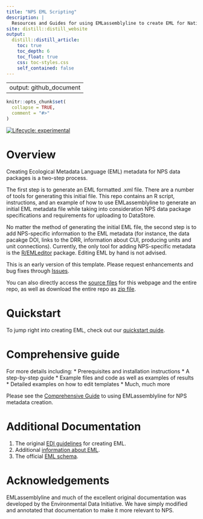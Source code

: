 ```yaml
---
title: "NPS EML Scripting"
description: |
  Resources and Guides for using EMLassemblyline to create EML for National Park Service data packages
site: distill::distill_website
output:
  distill::distill_article:
    toc: true
    toc_depth: 6
    toc_float: true
    css: toc-styles.css
    self_contained: false
---
```


---
output: github_document
---

<!-- README.md is generated from README.Rmd. Please edit that file -->

```r
knitr::opts_chunk$set(
  collapse = TRUE,
  comment = "#>"
)
```
<!-- badges: start -->
[![Lifecycle: experimental](https://img.shields.io/badge/lifecycle-experimental-orange.svg)](https://www.tidyverse.org/lifecycle/#experimental)
<!-- badges: end -->

# Overview

Creating Ecological Metadata Language (EML) metadata for NPS data packages is a two-step process.

The first step is to generate an EML formatted .xml file. There are a number of tools for generating this initial file. This repo contains an R script, instructions, and an example of how to use EMLassemblyline to generate an initial EML metadata file while taking into consideration NPS data package specifications and requirements for uploading to DataStore.

No matter the method of generating the initial EML file, the second step is to add NPS-specific information to the EML metadata (for instance, the data pacakge DOI, links to the DRR, information about CUI, producing units and unit connections). Currently, the only tool for adding NPS-specific metadata is the [R/EMLeditor](https://github.com/nationalparkservice/EMLeditor) package. Editing EML by hand is not advised.

This is an early version of this template. Please request enhancements and bug fixes through [Issues](https://github.com/nationalparkservice/NPS_EML_Script/issues).

You can also directly access the [source files](https://github.com/nationalparkservice/NPS_EML_Script) for this webpage and the entire repo, as well as download the entire repo as [zip file](https://github.com/nationalparkservice/NPS_EML_Script/zipball/master).

# Quickstart

  To jump right into creating EML, check out our [quickstart quide](quick_start.html).

# Comprehensive guide

  For more details including:
    * Prerequisites and installation instructions
    * A step-by-step guide
    * Example files and code as well as examples of results
    * Detailed examples on how to edit templates
    * Much, much more
  
  Please see the [Comprehensive Guide](comprehensive_guide.html) to using EMLassemblyline for NPS metadata creation.

# Additional Documentation
1.    The original [EDI guidelines](https://ediorg.github.io/EMLassemblyline/articles/edit_tmplts.html) for creating EML.
2.    Additional [information about EML](https://eml.ecoinformatics.org/).
3.    The official [EML schema](https://eml.ecoinformatics.org/schema/index.html).

# Acknowledgements
EMLassemblyline and much of the excellent original documentation was developed by the Environmental Data Initiative. We have simply modified and annotated that documentation to make it more relevant to NPS.